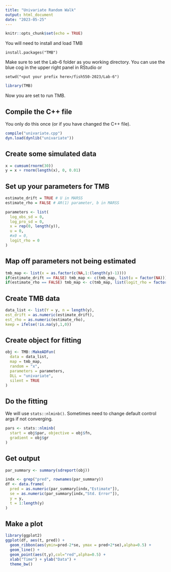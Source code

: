 ```yaml
---
title: "Univariate Random Walk"
output: html_document
date: "2023-05-25"
---
```


```r
knitr::opts_chunk$set(echo = TRUE)
```

You will need to install and load TMB
```
install.packages("TMB")
```

Make sure to set the Lab-6 folder as you working directory. You can use the blue cog in the upper right panel in RStudio or
```
setwd("<put your prefix here>/fish550-2023/Lab-6")
```

```r
library(TMB)
```

Now you are set to run TMB.

## Compile the C++ file

You only do this once (or if you have changed the C++ file).

```r
compile("univariate.cpp")
dyn.load(dynlib("univariate"))
```

## Create some simulated data

```r
x = cumsum(rnorm(30))
y = x + rnorm(length(x), 0, 0.01)
```

## Set up your parameters for TMB

```r
estimate_drift = TRUE # U in MARSS
estimate_rho = FALSE # AR(1) parameter, b in MARSS

parameters <- list(
  log_obs_sd = 0,
  log_pro_sd = 0,
  x = rep(0, length(y)),
  u = 0,
  #x0 = 0,
  logit_rho = 0
)
```

## Map off parameters not being estimated

```r
tmb_map <- list(x = as.factor(c(NA,1:(length(y)-1))))
if(estimate_drift == FALSE) tmb_map <- c(tmb_map, list(u = factor(NA)))
if(estimate_rho == FALSE) tmb_map <- c(tmb_map, list(logit_rho = factor(NA)))
```

## Create TMB data

```r
data_list <- list(Y = y, n = length(y),
est_drift = as.numeric(estimate_drift),
est_rho = as.numeric(estimate_rho),
keep = ifelse(!is.na(y),1,0))
```

## Create object for fitting

```r
obj <- TMB::MakeADFun(
  data = data_list,
  map = tmb_map,
  random = "x",
  parameters = parameters,
  DLL = "univariate",
  silent = TRUE
)
```

## Do the fitting

We will use `stats::nlminb()`. Sometimes need to change default control args if not converging.

```r
pars <- stats::nlminb(
  start = obj$par, objective = obj$fn,
  gradient = obj$gr
)
```

## Get output

```r
par_summary <- summary(sdreport(obj))

indx <- grep("pred", rownames(par_summary))
df <- data.frame(
  pred = as.numeric(par_summary[indx,"Estimate"]),
  se = as.numeric(par_summary[indx,"Std. Error"]),
  y = y,
  t = 1:length(y)
)
```

## Make a plot

```r
library(ggplot2)
ggplot(df, aes(t, pred)) + 
  geom_ribbon(aes(ymin=pred-2*se, ymax = pred+2*se),alpha=0.5) + 
  geom_line() + 
  geom_point(aes(t,y),col="red",alpha=0.5) + 
  xlab("Time") + ylab("Data") + 
  theme_bw()
```